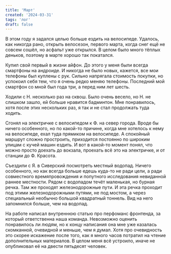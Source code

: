 ```yaml
---
title: 'Март'
created: '2024-03-31'
tags: 'лог'
draft: false
---
```


В этом году я задался целью больше ездить на велосипеде. Удалось, как никогда рано, открыть велосезон, первого марта, когда снег ещё не совсем сошёл, но асфальт уже открылся. В целом было много тёплых деньков, поэтому в марте хорошо так покатался.

Купил свой первый в жизни айфон. До этого у меня были всегда смартфоны на андроиде. И никогда не было новых, кажется, все мои телефоны был куплены с рук. Сильно напрягала стоимость покупки, но успокоил себя тем, что я очень редко меняю телефоны. Последний мой смартфон со мной был года три, а перед ним лет шесть.

Ходили с Н. несколько раз на сквош. Было очень весело, но Н. не слишком зашло, ей больше нравится бадминтон. Мне понравилось, хотя после этих нескольких раз, я так и не стал продолжать туда ходить.

Сгонял на электричке с велосипедом к Ф. на север города. Вроде бы ничего особенного, но по какой-то причине, когда мне хотелось к нему на велосипеде, ехал туда прямиком на велосипеде. А спокойный маршрут сложно простроить, приходится постоянно по широким улицам с кучей машин ездить. И вот в какой-то момент понял, что можно просто доехать до вокзала, проехать всё это на электричке, и от станции до Ф. Красота.

Съездили с Я. в Сиверский посмотреть местный водопад. Ничего особенного, но как всегда больше едешь куда-то не ради цели, а ради совместного времяпровождения и попутного исследования невиданной раннее местности. Рядом с водопадом течёт маленькая, но бурная речка. Там же проходят железнодорожные пути. И эта речка проходит под этими железнодорожными путями, не под мостом, а через специальный необычно большой квадратный тоннель. Вид на него запомнился больше, чем на водопад.

На работе написал внутреннюю статью про перфоманс фронтенда, за который ответственна наша команда. Невозможно оценить понравилось ли людям, но к концу написания она мне уже казалась скомканной, очевидной и меньше, чем я думал. Хотя про очевидность это скорее искажение после того, как я много часов потратил на чтение дополнительных материалов. В целом меня всё устроило, иначе не опубликовал её на двести пятьдесят человек.
